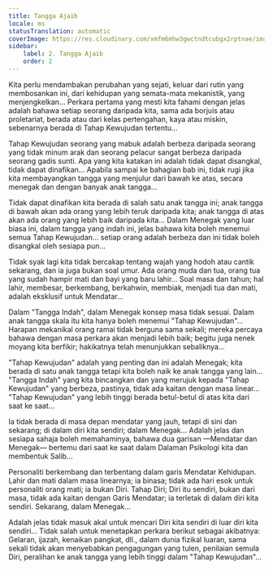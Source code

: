 ```yaml
---
title: Tangga Ajaib
locale: ms
statusTranslation: automatic
coverImage: https://res.cloudinary.com/xmfm6mhw3gwctndtcubgx2rptnae/image/upload/v1740468922/small_cover_tratado_de_psicologia_revolucionaria_a4c0dca4e0.webp
sidebar:
    label: 2. Tangga Ajaib
    order: 2
---
```

Kita perlu mendambakan perubahan yang sejati, keluar dari rutin yang membosankan ini, dari kehidupan yang semata-mata mekanistik, yang menjengkelkan... Perkara pertama yang mesti kita fahami dengan jelas adalah bahawa setiap seorang daripada kita, sama ada borjuis atau proletariat, berada atau dari kelas pertengahan, kaya atau miskin, sebenarnya berada di Tahap Kewujudan tertentu...

Tahap Kewujudan seorang yang mabuk adalah berbeza daripada seorang yang tidak minum arak dan seorang pelacur sangat berbeza daripada seorang gadis sunti. Apa yang kita katakan ini adalah tidak dapat disangkal, tidak dapat dinafikan... Apabila sampai ke bahagian bab ini, tidak rugi jika kita membayangkan tangga yang menjulur dari bawah ke atas, secara menegak dan dengan banyak anak tangga...

Tidak dapat dinafikan kita berada di salah satu anak tangga ini; anak tangga di bawah akan ada orang yang lebih teruk daripada kita; anak tangga di atas akan ada orang yang lebih baik daripada kita... Dalam Menegak yang luar biasa ini, dalam tangga yang indah ini, jelas bahawa kita boleh menemui semua Tahap Kewujudan... setiap orang adalah berbeza dan ini tidak boleh disangkal oleh sesiapa pun...

Tidak syak lagi kita tidak bercakap tentang wajah yang hodoh atau cantik sekarang, dan ia juga bukan soal umur. Ada orang muda dan tua, orang tua yang sudah hampir mati dan bayi yang baru lahir... Soal masa dan tahun; hal lahir, membesar, berkembang, berkahwin, membiak, menjadi tua dan mati, adalah eksklusif untuk Mendatar...

Dalam "Tangga Indah", dalam Menegak konsep masa tidak sesuai. Dalam anak tangga skala itu kita hanya boleh menemui "Tahap Kewujudan"... Harapan mekanikal orang ramai tidak berguna sama sekali; mereka percaya bahawa dengan masa perkara akan menjadi lebih baik; begitu juga nenek moyang kita berfikir; hakikatnya telah menunjukkan sebaliknya...

"Tahap Kewujudan" adalah yang penting dan ini adalah Menegak; kita berada di satu anak tangga tetapi kita boleh naik ke anak tangga yang lain... "Tangga Indah" yang kita bincangkan dan yang merujuk kepada "Tahap Kewujudan" yang berbeza, pastinya, tidak ada kaitan dengan masa linear... "Tahap Kewujudan" yang lebih tinggi berada betul-betul di atas kita dari saat ke saat...

Ia tidak berada di masa depan mendatar yang jauh, tetapi di sini dan sekarang; di dalam diri kita sendiri; dalam Menegak... Adalah jelas dan sesiapa sahaja boleh memahaminya, bahawa dua garisan —Mendatar dan Menegak— bertemu dari saat ke saat dalam Dalaman Psikologi kita dan membentuk Salib...

Personaliti berkembang dan terbentang dalam garis Mendatar Kehidupan. Lahir dan mati dalam masa linearnya; ia binasa; tidak ada hari esok untuk personaliti orang mati; ia bukan Diri. Tahap Diri; Diri itu sendiri, bukan dari masa, tidak ada kaitan dengan Garis Mendatar; ia terletak di dalam diri kita sendiri. Sekarang, dalam Menegak...

Adalah jelas tidak masuk akal untuk mencari Diri kita sendiri di luar diri kita sendiri... Tidak salah untuk menetapkan perkara berikut sebagai akibatnya: Gelaran, ijazah, kenaikan pangkat, dll., dalam dunia fizikal luaran, sama sekali tidak akan menyebabkan pengagungan yang tulen, penilaian semula Diri, peralihan ke anak tangga yang lebih tinggi dalam "Tahap Kewujudan"...

